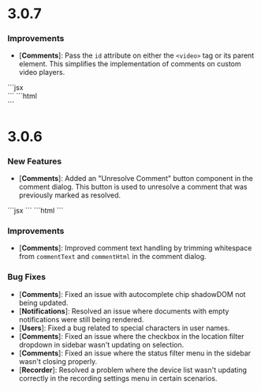# 3.0.7

### Improvements

- [**Comments**]: Pass the `id` attribute on either the `<video>` tag or its parent element. This simplifies the implementation of comments on custom video players.


<Tabs>
  <Tab title="React / Next.js">
  ```jsx
    <div id="videoPlayerId">
      <YourVideoPlayerComponent></YourVideoPlayerComponent>
      <VeltCommentPlayerTimeline videoPlayerId="videoPlayerId" totalMediaLength="12"></VeltCommentPlayerTimeline>
      <VeltReactionTool videoPlayerId="videoPlayerId"></VeltReactionTool>
    </div>
    ``` 
  </Tab>
  <Tab title="HTML / Other Frameworks">
    ```html
      <div id="videoPlayerId">
        <your-video-player-component></your-video-player-component>
        <velt-comment-player-timeline video-player-id="videoPlayerId" total-media-length="12"></velt-comment-player-timeline>
        <velt-reaction-tool video-player-id="videoPlayerId"></velt-reaction-tool>
      </div>
    ```
  </Tab>
</Tabs>

# 3.0.6

### New Features
- [**Comments**]: Added an "Unresolve Comment" button component in the comment dialog. This button is used to unresolve a comment that was previously marked as resolved.

<Tabs>
  <Tab title="React / Next.js">
  ```jsx
  <VeltCommentDialogWireframe.UnresolveButton />
  ```
  </Tab>
  <Tab title="HTML / Other Frameworks">
  ```html
  <velt-comment-dialog-unresolve-button-wireframe></velt-comment-dialog-unresolve-button-wireframe>
  ```
  </Tab>
</Tabs>

### Improvements
- [**Comments**]: Improved comment text handling by trimming whitespace from `commentText` and `commentHtml` in the comment dialog.

### Bug Fixes
- [**Comments**]: Fixed an issue with autocomplete chip shadowDOM not being updated.
- [**Notifications**]: Resolved an issue where documents with empty notifications were still being rendered.
- [**Users**]: Fixed a bug related to special characters in user names.
- [**Comments**]: Fixed an issue where the checkbox in the location filter dropdown in sidebar wasn't updating on selection.
- [**Comments**]: Fixed an issue where the status filter menu in the sidebar wasn't closing properly.
- [**Recorder**]: Resolved a problem where the device list wasn't updating correctly in the recording settings menu in certain scenarios.

